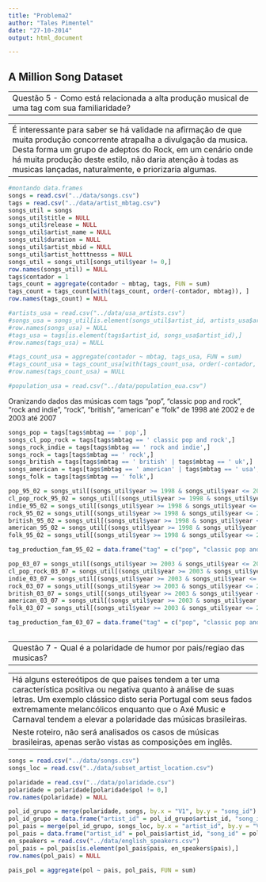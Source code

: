```yaml
---
title: "Problema2"
author: "Tales Pimentel"
date: "27-10-2014"
output: html_document

---
```

A Million Song Dataset
---

--
Questão 5 - Como está relacionada a alta produção musical de uma tag com sua familiaridade? 
--
--
É interessante para saber se há validade na afirmação de que muita produção concorrente atrapalha a divulgação da musica. Desta forma um grupo de adeptos do Rock, em um cenário onde há muita produção deste estilo, não daria atenção à todas as musicas lançadas, naturalmente, e priorizaria algumas.
--

```r
#montando data.frames
songs = read.csv("../data/songs.csv")
tags = read.csv("../data/artist_mbtag.csv")
songs_util = songs
songs_util$title = NULL
songs_util$release = NULL
songs_util$artist_name = NULL
songs_util$duration = NULL
songs_util$artist_mbid = NULL
songs_util$artist_hotttnesss = NULL
songs_util = songs_util[songs_util$year != 0,]
row.names(songs_util) = NULL
tags$contador = 1
tags_count = aggregate(contador ~ mbtag, tags, FUN = sum)
tags_count = tags_count[with(tags_count, order(-contador, mbtag)), ]
row.names(tags_count) = NULL

#artists_usa = read.csv("../data/usa_artists.csv")
#songs_usa = songs_util[is.element(songs_util$artist_id, artists_usa$artist_id),]
#row.names(songs_usa) = NULL
#tags_usa = tags[is.element(tags$artist_id, songs_usa$artist_id),]
#row.names(tags_usa) = NULL

#tags_count_usa = aggregate(contador ~ mbtag, tags_usa, FUN = sum)
#tags_count_usa = tags_count_usa[with(tags_count_usa, order(-contador, mbtag)), ]
#row.names(tags_count_usa) = NULL

#population_usa = read.csv("../data/population_eua.csv")

```

Oranizando dados das músicas com tags "pop", "classic pop and rock", "rock and indie", "rock", "british", "american" e "folk" de 1998 até 2002 e de 2003 até 2007
```r
songs_pop = tags[tags$mbtag == ' pop',]
songs_cl_pop_rock = tags[tags$mbtag == ' classic pop and rock',]
songs_rock_indie = tags[tags$mbtag == ' rock and indie',]
songs_rock = tags[tags$mbtag == ' rock',]
songs_british = tags[tags$mbtag == ' british' | tags$mbtag == ' uk',]
songs_american = tags[tags$mbtag == ' american' | tags$mbtag == ' usa',]
songs_folk = tags[tags$mbtag == ' folk',]

pop_95_02 = songs_util[(songs_util$year >= 1998 & songs_util$year <= 2002) & is.element(songs_util$artist_id, songs_pop$artist_id),]
cl_pop_rock_95_02 = songs_util[(songs_util$year >= 1998 & songs_util$year <= 2002) & is.element(songs_util$artist_id, songs_cl_pop_rock$artist_id),]
indie_95_02 = songs_util[(songs_util$year >= 1998 & songs_util$year <= 2002) & is.element(songs_util$artist_id, songs_rock_indie$artist_id),]
rock_95_02 = songs_util[(songs_util$year >= 1998 & songs_util$year <= 2002) & is.element(songs_util$artist_id, songs_rock$artist_id),]
british_95_02 = songs_util[(songs_util$year >= 1998 & songs_util$year <= 2002) & is.element(songs_util$artist_id, songs_british$artist_id),]
american_95_02 = songs_util[(songs_util$year >= 1998 & songs_util$year <= 2002) & is.element(songs_util$artist_id, songs_american$artist_id),]
folk_95_02 = songs_util[(songs_util$year >= 1998 & songs_util$year <= 2002) & is.element(songs_util$artist_id, songs_folk$artist_id),]

tag_production_fam_95_02 = data.frame("tag" = c("pop", "classic pop and rock", "rock and indie", "rock", "british", "american", "folk"), "production" = c(nrow(pop_95_02), nrow(cl_pop_rock_95_02), nrow(indie_95_02), nrow(rock_95_02), nrow(british_95_02), nrow(american_95_02), nrow(folk_95_02)), "fam_mean" = c(mean(pop_95_02$artist_familiarity), mean(cl_pop_rock_95_02$artist_familiarity), mean(indie_95_02$artist_familiarity), mean(rock_95_02$artist_familiarity), mean(british_95_02$artist_familiarity), mean(american_95_02$artist_familiarity), mean(folk_95_02$artist_familiarity)))

pop_03_07 = songs_util[(songs_util$year >= 2003 & songs_util$year <= 2007) & is.element(songs_util$artist_id, songs_pop$artist_id),]
cl_pop_rock_03_07 = songs_util[(songs_util$year >= 2003 & songs_util$year <= 2007) & is.element(songs_util$artist_id, songs_cl_pop_rock$artist_id),]
indie_03_07 = songs_util[(songs_util$year >= 2003 & songs_util$year <= 2007) & is.element(songs_util$artist_id, songs_rock_indie$artist_id),]
rock_03_07 = songs_util[(songs_util$year >= 2003 & songs_util$year <= 2007) & is.element(songs_util$artist_id, songs_rock$artist_id),]
british_03_07 = songs_util[(songs_util$year >= 2003 & songs_util$year <= 2007) & is.element(songs_util$artist_id, songs_british$artist_id),]
american_03_07 = songs_util[(songs_util$year >= 2003 & songs_util$year <= 2007) & is.element(songs_util$artist_id, songs_american$artist_id),]
folk_03_07 = songs_util[(songs_util$year >= 2003 & songs_util$year <= 2007) & is.element(songs_util$artist_id, songs_folk$artist_id),]

tag_production_fam_03_07 = data.frame("tag" = c("pop", "classic pop and rock", "rock and indie", "rock", "british", "american", "folk"), "production" = c(nrow(pop_03_07), nrow(cl_pop_rock_03_07), nrow(indie_03_07), nrow(rock_03_07), nrow(british_03_07), nrow(american_03_07), nrow(folk_03_07)), "fam_mean" = c(mean(pop_03_07$artist_familiarity), mean(cl_pop_rock_03_07$artist_familiarity), mean(indie_03_07$artist_familiarity), mean(rock_03_07$artist_familiarity), mean(british_03_07$artist_familiarity), mean(american_03_07$artist_familiarity), mean(folk_03_07$artist_familiarity)))



```

--
Questão 7 - Qual é a polaridade de humor por pais/regiao das musicas?
--
--
Há alguns estereótipos de que países tendem a ter uma característica positiva ou negativa quanto à análise de suas letras. Um exemplo clássico disto seria Portugal com seus fados extremamente melancólicos enquanto que o Axé Music e Carnaval tendem a elevar a polaridade das músicas brasileiras.
Neste roteiro, não será analisados os casos de músicas brasileiras, apenas serão vistas as composições em inglês.
--

```r
songs = read.csv("../data/songs.csv")
songs_loc = read.csv("../data/subset_artist_location.csv")

polaridade = read.csv("../data/polaridade.csv")
polaridade = polaridade[polaridade$pol != 0,]
row.names(polaridade) = NULL

pol_id_grupo = merge(polaridade, songs, by.x = "V1", by.y = "song_id")
pol_id_grupo = data.frame("artist_id" = pol_id_grupo$artist_id, "song_id" = pol_id_grupo$V1, "pol" = pol_id_grupo$pol)
pol_pais = merge(pol_id_grupo, songs_loc, by.x = "artist_id", by.y = "V1")
pol_pais = data.frame("artist_id" = pol_pais$artist_id, "song_id" = pol_pais$song_id, "pol" = pol_pais$pol, "pais" = pol_pais$V6)
en_speakers = read.csv("../data/english_speakers.csv")
pol_pais = pol_pais[is.element(pol_pais$pais, en_speakers$pais),]
row.names(pol_pais) = NULL

```

```r
pais_pol = aggregate(pol ~ pais, pol_pais, FUN = sum)
```